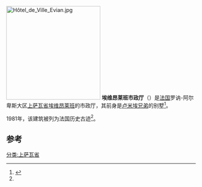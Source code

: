 [[File:Hôtel_de_Ville_Evian.jpg|250px]]
'''埃维昂莱班市政厅'''（{{lang-fr|Hôtel de ville d'Évian-les-Bains}}）是[[法国|法国]]罗讷-阿尔卑斯大区[[上萨瓦省|上萨瓦省]][[埃维昂莱班|埃维昂莱班]]的市政厅，其前身是[[卢米埃兄弟|卢米埃兄弟]]的别墅<ref name="mérimée">{{Base Mérimée|PA00118397|Hôtel de ville (ancien hôtel de la famille Lumière)}}</ref>。

1981年，该建筑被列为法国历史古迹<ref name="mérimée" />。

== 参考 ==
{{References}}
[[分类:上萨瓦省|分类:上萨瓦省]]